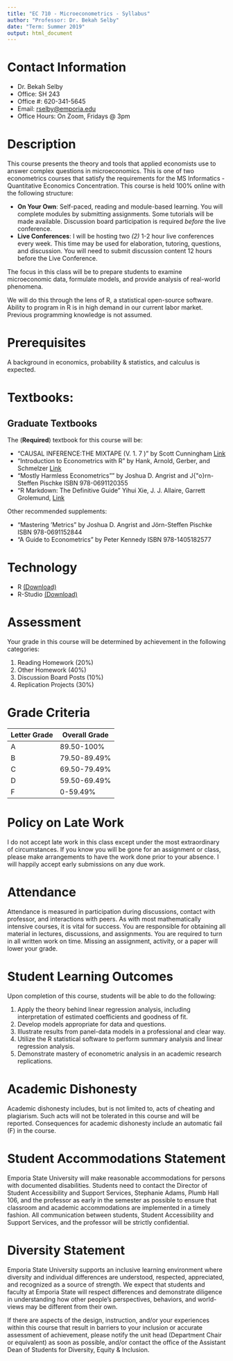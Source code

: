 ```yaml
---
title: "EC 710 - Microeconometrics - Syllabus"
author: "Professor: Dr. Bekah Selby"
date: "Term: Summer 2019"
output: html_document
---
```


# Contact Information

- Dr. Bekah Selby
- Office: SH 243
- Office #: 620-341-5645
- Email: [rselby@emporia.edu](mailto:rselby@emporia.edu)
- Office Hours: On Zoom, Fridays @ 3pm

# Description
This course presents the theory and tools that applied economists use to answer complex questions in microeconomics. This is one of two econometrics courses that satisfy the requirements for the MS Informatics - Quantitative Economics Concentration. This course is held 100\% online with the following structure:

- **On Your Own**: Self-paced, reading and module-based learning. You will complete modules by submitting assignments. Some tutorials will be made available. Discussion board participation is required *before* the live conference.
- **Live Conferences**: I will be hosting two *(2)* 1-2 hour live conferences every week. This time may be used for elaboration, tutoring, questions, and discussion. You will need to submit discussion content 12 hours before the Live Conference.

The focus in this class will be to prepare students to examine microeconomic data, formulate models, and provide analysis of real-world phenomena.

We will do this through the lens of R, a statistical open-source software. Ability to program in R is in high demand in our current labor market. Previous programming knowledge is not assumed.

# Prerequisites
A background in economics, probability & statistics, and calculus is expected.

# Textbooks:
## Graduate Textbooks

The (**Required**) textbook for this course will be:

- "CAUSAL INFERENCE:THE MIXTAPE (V. 1. 7 )" by Scott Cunningham [Link](http://scunning.com/cunningham_mixtape.pdf)
- "Introduction to Econometrics with R" by Hank, Arnold, Gerber, and Schmelzer [Link](https://www.econometrics-with-r.org/index.html)
- "Mostly Harmless Econometrics"" by Joshua D. Angrist and J{\"o}rn-Steffen Pischke
	ISBN 978-0691120355
- "R Markdown: The Definitive Guide" Yihui Xie, J. J. Allaire, Garrett Grolemund, [Link](https://bookdown.org/yihui/rmarkdown/)

Other recommended supplements:

- "Mastering 'Metrics" by Joshua D. Angrist and J&ouml;rn-Steffen Pischke
	ISBN 978-0691152844
- "A Guide to Econometrics" by Peter Kennedy ISBN  978-1405182577

# Technology

- R [(Download)](https://www.r-project.org/)
- R-Studio [(Download)](https://www.rstudio.com/products/rstudio/download/)

# Assessment
Your grade in this course will be determined by achievement in the following categories:

1. Reading Homework (20%)
2. Other Homework (40%)
3. Discussion Board Posts (10%)
4. Replication Projects (30%)


# Grade Criteria

|Letter Grade| Overall Grade|
|------------|--------------|
|A | 89.50-100% |
|B | 79.50-89.49% |
|C | 69.50-79.49% |
|D | 59.50-69.49% |
|F | 0-59.49% |



# Policy on Late Work
I do not accept late work in this class except under the most extraordinary of circumstances. If you know you will be gone for an assignment or class, please make arrangements to have the work done prior to your absence. I will happily accept early submissions on any due work.


# Attendance
Attendance is measured in participation during discussions, contact with professor, and interactions with peers. As with most mathematically intensive courses, it is vital for success. You are responsible for obtaining all material in lectures, discussions, and assignments.  You are required to turn in all written work on time. Missing an assignment, activity, or a paper will lower your grade.

# Student Learning Outcomes
Upon completion of this course, students will be able to do the following:

1. Apply the theory behind linear regression analysis, including interpretation of estimated coefficients and goodness of fit.
2. Develop models appropriate for data and questions.
3. Illustrate results from panel-data models in a professional and clear way.
4. Utilize the R statistical software to perform summary analysis and linear regression analysis.
5. Demonstrate mastery of econometric analysis in an academic research replications.

# Academic Dishonesty
Academic dishonesty includes, but is not limited to, acts of cheating and plagiarism. Such acts will not be tolerated in this course and will be reported. Consequences for academic dishonesty include an automatic fail (F) in the course.

# Student Accommodations Statement
Emporia State University will make reasonable accommodations for persons with documented disabilities. Students need to contact the Director of Student Accessibility and Support Services, Stephanie Adams, Plumb Hall 106, and the professor as early in the semester as possible to ensure that classroom and academic accommodations are implemented in a timely fashion. All communication between students, Student Accessibility and Support Services, and the professor will be strictly confidential.

# Diversity Statement
Emporia State University supports an inclusive learning environment where diversity and individual differences are understood, respected, appreciated, and recognized as a source of strength. We expect that students and faculty at Emporia State will respect differences and demonstrate diligence in understanding how other people's perspectives, behaviors, and world-views may be different from their own.

If there are aspects of the design, instruction, and/or your experiences within this course that result in barriers to your inclusion or accurate assessment of achievement, please notify the unit head (Department Chair or equivalent) as soon as possible, and/or contact the office of the Assistant Dean of Students for Diversity, Equity & Inclusion.
